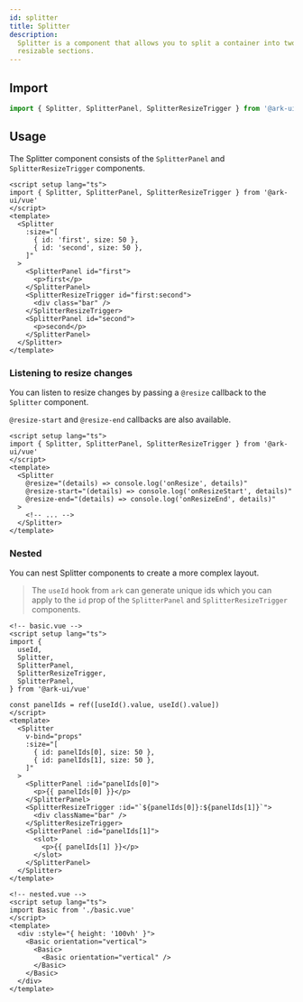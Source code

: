 ```yaml
---
id: splitter
title: Splitter
description:
  Splitter is a component that allows you to split a container into two or more
  resizable sections.
---
```



<Playground />

## Import

```ts
import { Splitter, SplitterPanel, SplitterResizeTrigger } from '@ark-ui/vue'
```

## Usage

The Splitter component consists of the `SplitterPanel` and
`SplitterResizeTrigger` components.

```vue
<script setup lang="ts">
import { Splitter, SplitterPanel, SplitterResizeTrigger } from '@ark-ui/vue'
</script>
<template>
  <Splitter
    :size="[
      { id: 'first', size: 50 },
      { id: 'second', size: 50 },
    ]"
  >
    <SplitterPanel id="first">
      <p>first</p>
    </SplitterPanel>
    <SplitterResizeTrigger id="first:second">
      <div class="bar" />
    </SplitterResizeTrigger>
    <SplitterPanel id="second">
      <p>second</p>
    </SplitterPanel>
  </Splitter>
</template>
```

### Listening to resize changes

You can listen to resize changes by passing a `@resize` callback to the
`Splitter` component.

`@resize-start` and `@resize-end` callbacks are also available.

```vue
<script setup lang="ts">
import { Splitter, SplitterPanel, SplitterResizeTrigger } from '@ark-ui/vue'
</script>
<template>
  <Splitter
    @resize="(details) => console.log('onResize', details)"
    @resize-start="(details) => console.log('onResizeStart', details)"
    @resize-end="(details) => console.log('onResizeEnd', details)"
  >
    <!-- ... -->
  </Splitter>
</template>
```

### Nested

You can nest Splitter components to create a more complex layout.

> The `useId` hook from `ark` can generate unique ids which you can apply to the
> `id` prop of the `SplitterPanel` and `SplitterResizeTrigger` components.

```vue
<!-- basic.vue -->
<script setup lang="ts">
import {
  useId,
  Splitter,
  SplitterPanel,
  SplitterResizeTrigger,
  SplitterPanel,
} from '@ark-ui/vue'

const panelIds = ref([useId().value, useId().value])
</script>
<template>
  <Splitter
    v-bind="props"
    :size="[
      { id: panelIds[0], size: 50 },
      { id: panelIds[1], size: 50 },
    ]"
  >
    <SplitterPanel :id="panelIds[0]">
      <p>{{ panelIds[0] }}</p>
    </SplitterPanel>
    <SplitterResizeTrigger :id="`${panelIds[0]}:${panelIds[1]}`">
      <div className="bar" />
    </SplitterResizeTrigger>
    <SplitterPanel :id="panelIds[1]">
      <slot>
        <p>{{ panelIds[1] }}</p>
      </slot>
    </SplitterPanel>
  </Splitter>
</template>
```

```vue
<!-- nested.vue -->
<script setup lang="ts">
import Basic from './basic.vue'
</script>
<template>
  <div :style="{ height: '100vh' }">
    <Basic orientation="vertical">
      <Basic>
        <Basic orientation="vertical" />
      </Basic>
    </Basic>
  </div>
</template>
```
